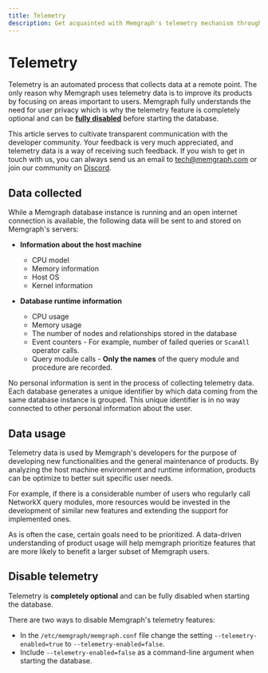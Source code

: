 ```yaml
---
title: Telemetry
description: Get acquainted with Memgraph's telemetry mechanism through our detailed documentation. A tool to augment your graph computing experience.
---
```


# Telemetry

Telemetry is an automated process that collects data at a remote point. The only
reason why Memgraph uses telemetry data is to improve its products by focusing
on areas important to users. Memgraph fully understands the need for user
privacy which is why the telemetry feature is completely optional and can be
**[fully disabled](#how-to-disable-telemetry)** before starting the database. 

This article serves to cultivate transparent communication with the developer
community. Your feedback is very much appreciated, and telemetry data is a way
of receiving such feedback. If you wish to get in touch with us, you can always
send us an email to [tech@memgraph.com](mailto:tech@memgraph.com) or join our
community on [Discord](https://www.discord.gg/memgraph).

## Data collected

While a Memgraph database instance is running and an open internet connection is
available, the following data will be sent to and stored on Memgraph's servers:

- **Information about the host machine**
    - CPU model
    - Memory information
    - Host OS
    - Kernel information
    

- **Database runtime information**
    - CPU usage
    - Memory usage
    - The number of nodes and relationships stored in the database
    - Event counters - For example, number of failed queries or `ScanAll` operator calls.
    - Query module calls - **Only the names** of the query module and procedure are recorded.

No personal information is sent in the process of collecting telemetry data.
Each database generates a unique identifier by which data coming from the same
database instance is grouped. This unique identifier is in no way connected to
other personal information about the user.

## Data usage

Telemetry data is used by Memgraph's developers for the purpose of developing
new functionalities and the general maintenance of products. By analyzing the
host machine environment and runtime information, products can be optimize to
better suit specific user needs.

For example, if there is a considerable number of users who regularly call
NetworkX query modules, more resources would be invested in the development of
similar new features and extending the support for implemented ones.

As is often the case, certain goals need to be prioritized. A data-driven
understanding of product usage will help memgraph prioritize features that are
more likely to benefit a larger subset of Memgraph users.

## Disable telemetry

Telemetry is **completely optional** and can be fully disabled when starting the
database. 

There are two ways to disable Memgraph's telemetry features:
- In the `/etc/memgraph/memgraph.conf` file change the setting
  `--telemetry-enabled=true` to `--telemetry-enabled=false`.
- Include `--telemetry-enabled=false` as a command-line argument when starting
  the database.